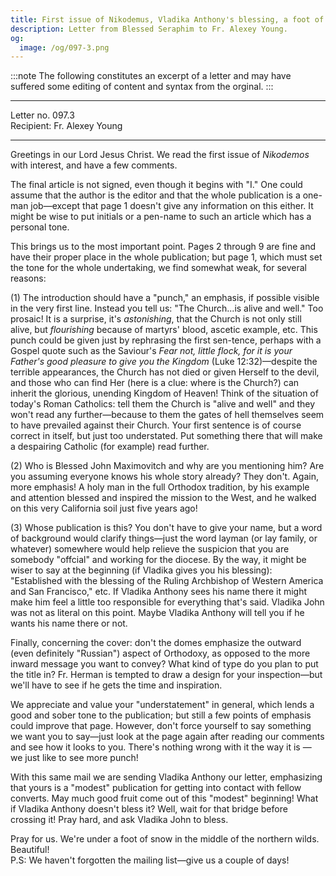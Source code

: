 ```yaml
---
title: First issue of Nikodemus, Vladika Anthony's blessing, a foot of snow in the northen wilds
description: Letter from Blessed Seraphim to Fr. Alexey Young.
og:
  image: /og/097-3.png
---
```


:::note
The following constitutes an excerpt of a letter and may have suffered some editing of content and syntax from the orginal.
:::

---

<div style={{textAlign:'right', fontFamily:'monospace'}}>Letter no. 097.3</div>
<div style={{textAlign:'left', fontFamily:'monospace'}}>Recipient: Fr. Alexey Young</div>

---

Greetings in our Lord Jesus Christ. We read the first issue of *Nikodemos* with interest, and have a few comments.

The final article is not signed, even though it begins with "I." One could assume that the author is the editor and that the whole publication is a one-man job—except that page 1 doesn't give any information on this either. It might be wise to put initials or a pen-name to such an article which has a personal tone.

This brings us to the most important point. Pages 2 through 9 are fine and have their proper place in the whole publication; but page 1, which must set the tone for the whole undertaking, we find somewhat weak, for several reasons:

(1) The introduction should have a "punch," an emphasis, if possible visible in the very first line. Instead you tell us: "The Church...is alive and well." Too prosaic! It is a surprise, it's *astonishing*, that the Church is not only still alive, but *flourishing* because of martyrs' blood, ascetic example, etc.
This punch could be given just by rephrasing the first sen-tence, perhaps with a Gospel quote such as the Saviour's *Fear not, little flock, for it is your Father's good pleasure to give you the Kingdom* (Luke 12:32)—despite the terrible appearances, the Church has not died or given Herself to the devil, and those who can find Her (here is a clue: where is the Church?) can inherit the glorious, unending Kingdom of Heaven! Think of the situation of today's Roman Catholics: tell them the Church is "alive and well" and they won't read any further—because to them the gates of hell themselves seem to have prevailed against their Church. Your first sentence is of course correct in itself, but just too understated. Put something there that will make a despairing Catholic (for example) read further.

(2) Who is Blessed John Maximovitch and why are you mentioning him? Are you assuming everyone knows his whole story already? They don't. Again, more emphasis! A holy man in the full Orthodox tradition, by his example and attention blessed and inspired the mission to the West, and he walked on this very California soil just five years ago!

(3) Whose publication is this? You don't have to give your name, but a word of background would clarify things—just the word layman (or lay family, or whatever) somewhere would help relieve the suspicion that you are somebody "offcial" and working for the diocese. By the way, it might be wiser to say at the beginning (if Vladika gives you his blessing): "Established with the blessing of the Ruling Archbishop of Western America and San Francisco," etc. If Vladika Anthony sees his name there it might make him feel a little too responsible for everything that's said. Vladika John was not as literal on this point. Maybe Vladika Anthony will tell you if he wants his name there or not.

Finally, concerning the cover: don't the domes emphasize the outward (even definitely "Russian") aspect of Orthodoxy, as opposed to the more inward message you want to convey? What kind of type do you plan to put the title in? Fr.
Herman is tempted to draw a design for your inspection—but we'll have to see if he gets the time and inspiration.

We appreciate and value your "understatement" in general, which lends a good and sober tone to the publication; but still a few points of emphasis could improve that page. However, don't force yourself to say something we want you to say—just look at the page again after reading our comments and see how it looks to you. There's nothing wrong with it the way it is — we just like to see more punch!

With this same mail we are sending Vladika Anthony our letter, emphasizing that yours is a "modest" publication for getting into contact with fellow converts. May much good fruit come out of this "modest" beginning! What if Vladika Anthony doesn't bless it? Well, wait for that bridge before crossing it! Pray hard, and ask Vladika John to bless.

Pray for us. We're under a foot of snow in the middle of the northern wilds. Beautiful!  
P.S: We haven't forgotten the mailing list—give us a couple of days!
